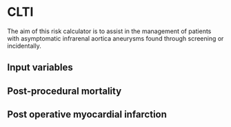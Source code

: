 # CLTI

The aim of this risk calculator is to assist in the management of patients with asymptomatic infrarenal aortica aneurysms found through screening or incidentally.

## Input variables

## Post-procedural mortality

## Post operative myocardial infarction